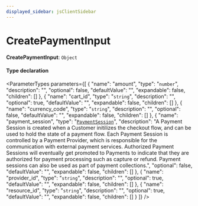 ```yaml
---
displayed_sidebar: jsClientSidebar
---
```



# CreatePaymentInput

 **CreatePaymentInput**: `Object`

#### Type declaration

<ParameterTypes parameters={[
  {
    "name": "amount",
    "type": "`number`",
    "description": "",
    "optional": false,
    "defaultValue": "",
    "expandable": false,
    "children": []
  },
  {
    "name": "cart_id",
    "type": "`string`",
    "description": "",
    "optional": true,
    "defaultValue": "",
    "expandable": false,
    "children": []
  },
  {
    "name": "currency_code",
    "type": "`string`",
    "description": "",
    "optional": false,
    "defaultValue": "",
    "expandable": false,
    "children": []
  },
  {
    "name": "payment_session",
    "type": "[`PaymentSession`](../classes/internal.PaymentSession.mdx)",
    "description": "A Payment Session is created when a Customer initilizes the checkout flow, and can be used to hold the state of a payment flow. Each Payment Session is controlled by a Payment Provider, which is responsible for the communication with external payment services. Authorized Payment Sessions will eventually get promoted to Payments to indicate that they are authorized for payment processing such as capture or refund. Payment sessions can also be used as part of payment collections.",
    "optional": false,
    "defaultValue": "",
    "expandable": false,
    "children": []
  },
  {
    "name": "provider_id",
    "type": "`string`",
    "description": "",
    "optional": true,
    "defaultValue": "",
    "expandable": false,
    "children": []
  },
  {
    "name": "resource_id",
    "type": "`string`",
    "description": "",
    "optional": true,
    "defaultValue": "",
    "expandable": false,
    "children": []
  }
]} />
